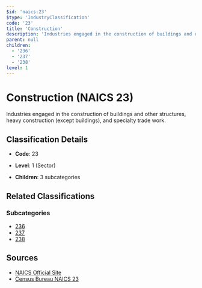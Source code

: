 ```yaml
---
$id: 'naics:23'
$type: 'IndustryClassification'
code: '23'
title: 'Construction'
description: 'Industries engaged in the construction of buildings and other structures, heavy construction (except buildings), and specialty trade work.'
parent: null
children:
  - '236'
  - '237'
  - '238'
level: 1
---
```


# Construction (NAICS 23)

Industries engaged in the construction of buildings and other structures, heavy construction (except buildings), and specialty trade work.

## Classification Details

- **Code**: 23
- **Level**: 1 (Sector)

- **Children**: 3 subcategories

## Related Classifications

### Subcategories

- [236](236.mdx)
- [237](237.mdx)
- [238](238.mdx)

## Sources

- [NAICS Official Site](https://www.census.gov/naics/)
- [Census Bureau NAICS 23](https://www.census.gov/naics/?code=23)
